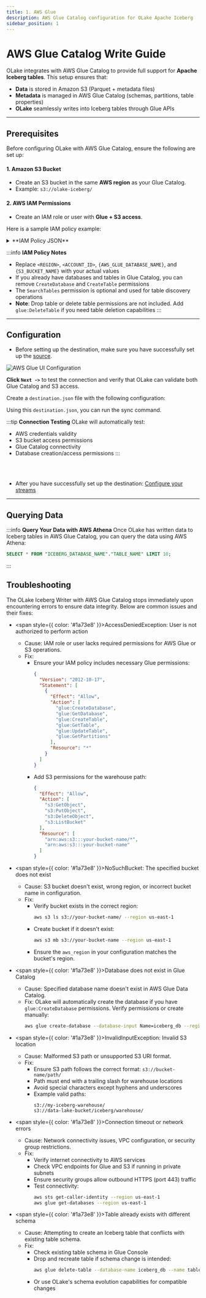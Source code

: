 ```yaml
---
title: 1. AWS Glue
description: AWS Glue Catalog configuration for OLake Apache Iceberg
sidebar_position: 1
---
```



# AWS Glue Catalog Write Guide

OLake integrates with AWS Glue Catalog to provide full support for **Apache Iceberg tables**.
This setup ensures that:
- **Data** is stored in Amazon S3 (Parquet + metadata files)
- **Metadata** is managed in AWS Glue Catalog (schemas, partitions, table properties)
- **OLake** seamlessly writes into Iceberg tables through Glue APIs

---

## Prerequisites

Before configuring OLake with AWS Glue Catalog, ensure the following are set up:

#### 1. Amazon S3 Bucket

- Create an S3 bucket in the same **AWS region** as your Glue Catalog.
- Example: `s3://olake-iceberg/`

#### 2. AWS IAM Permissions

- Create an IAM role or user with **Glue + S3 access**.

Here is a sample IAM policy example:

<details>
<summary>**IAM Policy JSON**</summary>

```json title="IAM Policy"
{
    "Version": "2012-10-17",
    "Statement": [
        {
            "Sid": "GlueAccess",
            "Effect": "Allow",
            "Action": [
                "glue:CreateTable",
                "glue:CreateDatabase",
                "glue:GetTable",
                "glue:GetDatabase",
                "glue:GetDatabases",
                "glue:SearchTables",
                "glue:UpdateDatabase",
                "glue:UpdateTable"
            ],
            "Resource": [
                "arn:aws:glue:<REGION>:<ACCOUNT_ID>:catalog",
                "arn:aws:glue:<REGION>:<ACCOUNT_ID>:database/{AWS_GLUE_DATABASE_NAME}",
                "arn:aws:glue:<REGION>:<ACCOUNT_ID>:table/{AWS_GLUE_DATABASE_NAME}/*"
            ]
        },
        {
            "Sid": "S3BucketReadWrite",
            "Effect": "Allow",
            "Action": [
                "s3:ListBucket",
                "s3:GetBucket*",
                "s3:*Object"
            ],
            "Resource": [
                "arn:aws:s3:::{S3_BUCKET_NAME}",
                "arn:aws:s3:::{S3_BUCKET_NAME}/*"
            ]
        },
        {
            "Sid": "ListAllBuckets",
            "Effect": "Allow",
            "Action": "s3:ListAllMyBuckets",
            "Resource": "*"
        }
    ]
}
```

</details>

:::info **IAM Policy Notes**
- Replace `<REGION>`, `<ACCOUNT_ID>`, `{AWS_GLUE_DATABASE_NAME}`, and `{S3_BUCKET_NAME}` with your actual values
- If you already have databases and tables in Glue Catalog, you can remove `CreateDatabase` and `CreateTable` permissions
- The `SearchTables` permission is optional and used for table discovery operations
- **Note**: Drop table or delete table permissions are not included. Add `glue:DeleteTable` if you need table deletion capabilities
:::

---
## Configuration

<Tabs>

<TabItem value="glue-ui" label="OLake UI" default>

- Before setting up the destination, make sure you have successfully set up the [source](/docs/getting-started/creating-first-pipeline#2-configure-source).

![AWS Glue UI Configuration](/img/docs/iceberg/catalog/glue/glue-catalog-olake-ui-setup-destination.png)

<GlueIcebergWriterUIConfigDetails/>

**Click `Next ->`** to test the connection and verify that OLake can validate both Glue Catalog and S3 access.

</TabItem>

<TabItem value="glue-cli" label="OLake CLI">

Create a `destination.json` file with the following configuration:

<GlueIcebergWriterConfig/>

<GlueIcebergWriterCLIConfigDetails/>

Using this `destination.json`, you can run the sync command.

</TabItem>

</Tabs>

:::tip **Connection Testing**
OLake will automatically test:
- AWS credentials validity
- S3 bucket access permissions
- Glue Catalog connectivity
- Database creation/access permissions
:::

<br></br>

- After you have successfully set up the destination: [Configure your streams](/docs/getting-started/creating-first-pipeline#4-configure-streams)

---

## Querying Data

:::info **Query Your Data with AWS Athena**
Once OLake has written data to Iceberg tables in AWS Glue Catalog, you can query the data using AWS Athena:

```sql
SELECT * FROM "ICEBERG_DATABASE_NAME"."TABLE_NAME" LIMIT 10;
```
:::

## Troubleshooting

The OLake Iceberg Writer with AWS Glue Catalog stops immediately upon encountering errors to ensure data integrity. Below are common issues and their fixes:

- <span style={{ color: '#1a73e8' }}>AccessDeniedException: User is not authorized to perform action</span>
  - Cause: IAM role or user lacks required permissions for AWS Glue or S3 operations.
  - Fix:
    - Ensure your IAM policy includes necessary Glue permissions:
      ```json
      {
        "Version": "2012-10-17",
        "Statement": [
          {
            "Effect": "Allow",
            "Action": [
              "glue:CreateDatabase",
              "glue:GetDatabase",
              "glue:CreateTable",
              "glue:GetTable",
              "glue:UpdateTable",
              "glue:GetPartitions"
            ],
            "Resource": "*"
          }
        ]
      }
      ```
    - Add S3 permissions for the warehouse path:
      ```json
      {
        "Effect": "Allow",
        "Action": [
          "s3:GetObject",
          "s3:PutObject",
          "s3:DeleteObject",
          "s3:ListBucket"
        ],
        "Resource": [
          "arn:aws:s3:::your-bucket-name/*",
          "arn:aws:s3:::your-bucket-name"
        ]
      }
      ```

- <span style={{ color: '#1a73e8' }}>NoSuchBucket: The specified bucket does not exist</span>
  - Cause: S3 bucket doesn't exist, wrong region, or incorrect bucket name in configuration.
  - Fix:
    - Verify bucket exists in the correct region:
      ```bash
      aws s3 ls s3://your-bucket-name/ --region us-east-1
      ```
    - Create bucket if it doesn't exist:
      ```bash
      aws s3 mb s3://your-bucket-name --region us-east-1
      ```
    - Ensure the `aws_region` in your configuration matches the bucket's region.

- <span style={{ color: '#1a73e8' }}>Database does not exist in Glue Catalog</span>
  - Cause: Specified database name doesn't exist in AWS Glue Data Catalog.
  - Fix: OLake will automatically create the database if you have `glue:CreateDatabase` permissions. Verify permissions or create manually:
    ```bash
    aws glue create-database --database-input Name=iceberg_db --region us-east-1
    ```

- <span style={{ color: '#1a73e8' }}>InvalidInputException: Invalid S3 location</span>
  - Cause: Malformed S3 path or unsupported S3 URI format.
  - Fix:
    - Ensure S3 path follows the correct format: `s3://bucket-name/path/`
    - Path must end with a trailing slash for warehouse locations
    - Avoid special characters except hyphens and underscores
    - Example valid paths:
      ```
      s3://my-iceberg-warehouse/
      s3://data-lake-bucket/iceberg/warehouse/
      ```

- <span style={{ color: '#1a73e8' }}>Connection timeout or network errors</span>
  - Cause: Network connectivity issues, VPC configuration, or security group restrictions.
  - Fix:
    - Verify internet connectivity to AWS services
    - Check VPC endpoints for Glue and S3 if running in private subnets
    - Ensure security groups allow outbound HTTPS (port 443) traffic
    - Test connectivity:
      ```bash
      aws sts get-caller-identity --region us-east-1
      aws glue get-databases --region us-east-1
      ```

- <span style={{ color: '#1a73e8' }}>Table already exists with different schema</span>
  - Cause: Attempting to create an Iceberg table that conflicts with existing table schema.
  - Fix:
    - Check existing table schema in Glue Console
    - Drop and recreate table if schema change is intended:
      ```bash
      aws glue delete-table --database-name iceberg_db --name table_name --region us-east-1
      ```
    - Or use OLake's schema evolution capabilities for compatible changes
